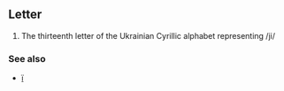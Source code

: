==Letter==

#The thirteenth letter of the Ukrainian Cyrillic alphabet representing /ji/

===See also===
*[[ï]]